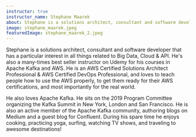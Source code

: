 ```yaml
---
instructor: true
instructor_name: Stephane Maarek
about: Stephane is a solutions architect, consultant and software developer that has a particular interest in all things related to Big Data, Cloud & API. He's also a many-times best seller instructor on Udemy for his courses in Apache Kafka and AWS. He is an AWS Certified Solutions Architect Professional & AWS Certified DevOps Professional, and loves to teach people how to use the AWS properly, to get them ready for their AWS certifications, and most importantly for the real world. He also loves Apache Kafka. He sits on the 2019 Program Committee organizing the Kafka Summit in New York, London and San Francisco. He is also an active member of the Apache Kafka community, authoring blogs on Medium and a guest blog for Confluent. During his spare time he enjoys cooking, practicing yoga, surfing, watching TV shows, and traveling to awesome destinations!
image: stephane_maarek.jpeg
featuredImage: stephane_maarek_2.jpeg
---
```


<div className="prose text-gray-500 mx-auto lg:max-w-lg lg:row-start-1 lg:col-start-1">
  <p>
    Stephane is a solutions architect, consultant and software developer that
    has a particular interest in all things related to Big Data, Cloud & API.
    He's also a many-times best seller instructor on Udemy for his courses in
    Apache Kafka and AWS. He is an AWS Certified Solutions Architect
    Professional & AWS Certified DevOps Professional, and loves to teach people
    how to use the AWS properly, to get them ready for their AWS certifications,
    and most importantly for the real world.
  </p>
  <p>
    He also loves Apache Kafka. He sits on the 2019 Program Committee organizing
    the Kafka Summit in New York, London and San Francisco. He is also an active
    member of the Apache Kafka community, authoring blogs on Medium and a guest
    blog for Confluent. During his spare time he enjoys cooking, practicing
    yoga, surfing, watching TV shows, and traveling to awesome destinations!
  </p>
</div>
